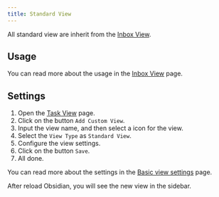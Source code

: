 ```yaml
---
title: Standard View
---
```



All standard view are inherit from the [Inbox View](/docs/task-view/inbox-view).

<VersionCallout version="7.0.0" />

## Usage

You can read more about the usage in the [Inbox View](/docs/task-view/inbox-view) page.

## Settings

1. Open the [Task View](/docs/task-view/basic-view-settings#basic-settings) page.
2. Click on the button `Add Custom View`.
3. Input the view name, and then select a icon for the view.
4. Select the `View Type` as `Standard View`.
5. Configure the view settings.
6. Click on the button `Save`.
7. All done.

You can read more about the settings in the [Basic view settings](/docs/task-view/basic-view-settings#basic-settings) page.

After reload Obsidian, you will see the new view in the sidebar.
